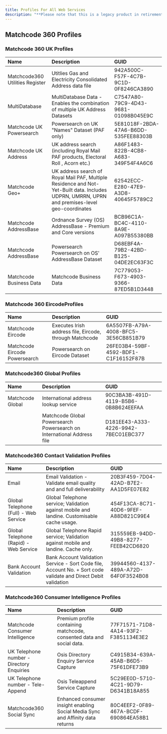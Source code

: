 ```yaml
---
title: Profiles For All Web Services
description: "**Please note that this is a legacy product in retirement.**"
---
```


## Matchcode 360 Profiles

### Matchcode 360 UK Profiles

| Name	| Description	| GUID | 
| :--- | :--- | :--- | 
| Matchcode360 Utilities Register	| Utitlies Gas and Electricity Consolidated Address data file	| 942A500C-F57F-4C7B-9C1D-0F8246CA3890 | 
| MultiDatabase	| MultiDatabase Data - Enables the combination of multiple UK Address Datasets	| C7547A80-79C9-4D43-9681-01098B045E9C | 
| Matchcode UK Powersearch	| Powersearch on UK "Names" Dataset (PAF only)	| 5E81018F-2BDA-47A6-B6DD-535FEE88303B | 
| Matchcode UK Address	| UK address search (including Royal Mail PAF products, Electoral Roll , Acorn etc.)	| A86F1483-822B-4CB8-A683-349F54F4A6C6 | 
| Matchcode Geo+	| UK address search of Royal Mail PAF, Multiple Residence and Not-Yet-Built data. Includes UDPRN, UMRRN, UPRN and premises-level geo-coordinates	| 62542ECC-E280-47E9-A3D8-40645F5789C2 | 
| Matchcode AddressBase	| Ordnance Survey (OS) AddressBase - Premium and Core versions	| BCB96C1A-BC4C-4110-8A9E-A097B55380BB | 
| Matchcode AddressBase | Powersearch	Powersearch on OS' AddressBase Dataset	| D68EBF4A-79B2-42BD-B125-04DE2EC63F3C | 
| Matchcode Business Data	| Matchcode Business Data	| 7C779053-F673-4903-9366-87ED5B1D3448 | 

### Matchcode 360 EircodeProfiles

| Name	| Description	| GUID | 
| :--- | :--- | :--- | 
| Matchcode Eircode	| Executes Irish address file, Eircode,  through Matchcode	| 6A5507FB-A79A-4008-BFC5-3E56CB851B79 | 
| Matchcode Eircode Powersearch	| Powersearch on Eircode Dataset	| 26FE03B4-59BF-4592-BDF1-C1F16152F87B | 

### Matchcode360 Global Profiles

| Name	| Description	| GUID | 
| :--- | :--- | :--- | 
| Matchcode Global	| International address lookup service	| 90C3BA3B-491D-4119-B5B6-0B8B624EEFAA | 
| | Matchcode Global Powersearch	Powersearch on International Address file	| D181EE43-A333-4226-9942-7BEC01EBC377 | 

### Matchcode360 Contact Validation Profiles

| Name	| Description	| GUID | 
| :--- | :--- | :--- | 
| Email	| Email Validation - Validate email quality and and full deliverability	| 20B3F459-7D04-42AD-B7E2-AA1D5FE07E82 | 
| Global Telephone (Full) - Web Service	| Global Telephone service; Validation against mobile and landine. Customisable cache usage.	| 454F13CA-8C71-40D6-9FEF-A88D821C99E4 | 
| Global Telephone (Rapid) - Web Service	| Global Telephone Rapid service; Validation against mobile and landine. Cache only.	| 315559EB-94DD-49B8-8277-FEEB42CD6820 | 
| Bank Account Validation	| Bank Account Validation Service - Sort Code file, Account No. + Sort code validate and Direct Debit validation	| 39944560-4137-489A-A72D-64F0F3524B08 | 

### Matchcode360 Consumer Intelligence Profiles

| Name	| Description	| GUID | 
| :--- | :--- | :--- | 
| Matchcode Consumer Intelligence	| Premium profile containing matchcode, consented data and social data.	| 77F71571-71D8-4A14-93F2-F3851134E3E2 | 
| UK Telephone number - Directory Enquiries	| Osis Directory Enquiry Service Capture	| C4915B34-639A-45AB-B6D5-75F61DFE73B9 | 
| UK Telephone number - Tele-Append	| Osis Teleappend Service Capture	| 5C29EE0D-5710-4C21-9D79-D6341B18A855 | 
| Matchcode360 Social Sync	| Enhanced consumer insight enabling Social Media Sync and Affinity data returns	| 80C4EEF2-0F89-467A-BCDF-690864EA58B1 | 